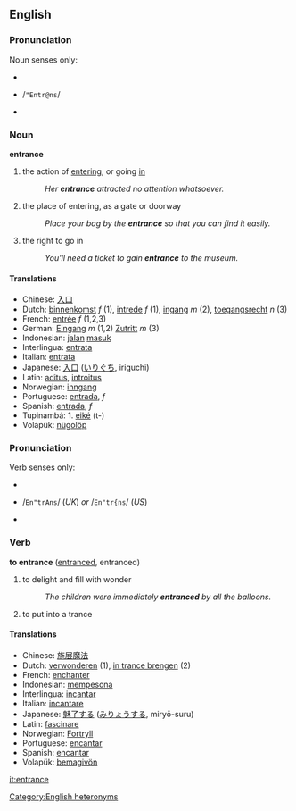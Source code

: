 ==English==
===Pronunciation===
Noun senses only:
*{{IPA|/ˈɛntrəns/}}
*{{SAMPA}} /<tt>"Entr@ns</tt>/
*{{audio|en-us-entrance-noun.ogg|Audio (US)}}

===Noun===
'''entrance'''
# the action of [[entering]], or going [[in]]
#:''Her '''entrance''' attracted no attention whatsoever.''
# the place of entering, as a gate or doorway
#:''Place your bag by the '''entrance''' so that you can find it easily.''
# the right to go in
#:''You'll need a ticket to gain '''entrance''' to the museum.''

==== Translations ====
*Chinese: [[入口]]
*Dutch: [[binnenkomst]] ''f'' (1), [[intrede]] ''f'' (1), [[ingang]] ''m'' (2), [[toegangsrecht]] ''n'' (3)
*French: [[entrée]] ''f'' (1,2,3)
*German: [[Eingang]] ''m'' (1,2) [[Zutritt]] ''m'' (3)
*Indonesian: [[jalan]] [[masuk]]
*Interlingua: [[entrata]]
*Italian: [[entrata]]
*Japanese: [[入口]] ([[いりぐち]], iriguchi)
*Latin: [[aditus]], [[introitus]]
*Norwegian: [[inngang]]
*Portuguese: [[entrada]], ''f''
*Spanish: [[entrada]], ''f''
*Tupinambá: 1. [[eiké]] (t-)
*Volapük: [[nügolöp]]


===Pronunciation===
Verb senses only:
*{{IPA|/εn'trɑns/ (''UK'') ''or'' /εn'træns/ (''US'')}}
*{{SAMPA}} /<tt>En"trAns</tt>/ (''UK'') ''or'' /<tt>En"tr{ns</tt>/ (''US'')
*{{audio|en-us-entrance-verb.ogg|Audio (US)}}

===Verb=== 
'''to entrance''' ([[entranced]], entranced)
# to delight and fill with wonder
#:''The children were immediately '''entranced''' by all the balloons.''
# to put into a trance 

==== Translations ====
*Chinese: [[施展魔法]]
*Dutch: [[verwonderen]] (1), [[in trance brengen]] (2)
*French: [[enchanter]]
*Indonesian: [[pesona|mempesona]]
*Interlingua: [[incantar]]
*Italian: [[incantare]]
*Japanese: [[魅了|魅了する]] ([[みりょう|みりょうする]], miryō-suru)
*Latin: [[fascinare]]
*Norwegian: [[Fortryll]]
*Portuguese: [[encantar]]
*Spanish: [[encantar]]
*Volapük: [[bemagivön]]

[[it:entrance]]

[[Category:English heteronyms]]
